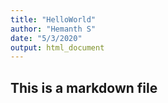 ```yaml
---
title: "HelloWorld"
author: "Hemanth S"
date: "5/3/2020"
output: html_document
---
```


## This is a markdown file ##
